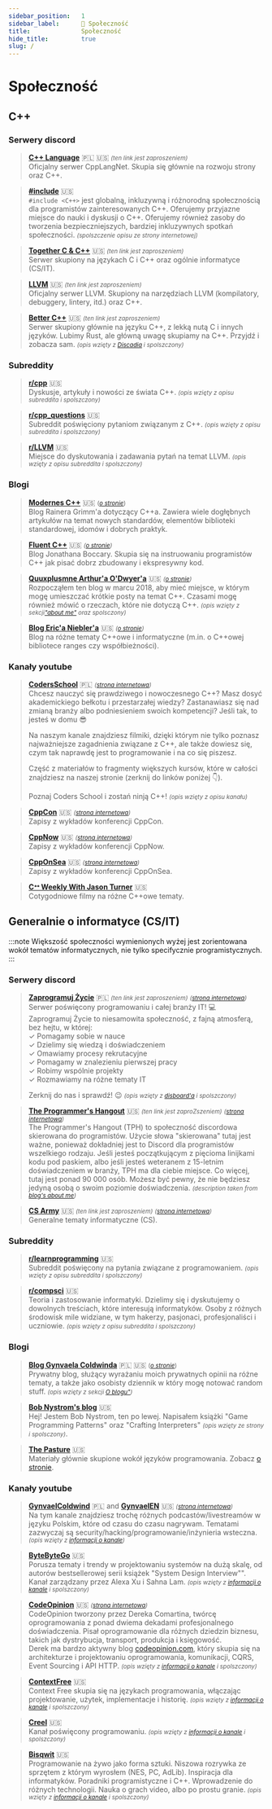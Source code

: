 ```yaml
---
sidebar_position:	1
sidebar_label:		👥 Społeczność
title:				Społeczność
hide_title:			true
slug: /
---
```


# Społeczność

## <b>C++</b>

### Serwery discord

> [**C++ Language**](https://discord.gg/VRGPw5JCX5) 🇵🇱  🇺🇸 <small><i>(ten link jest zaproszeniem)</i></small>  
Oficjalny serwer CppLangNet. Skupia się głównie na rozwoju strony oraz C++.

> [**#include**](https://www.includecpp.org/discord/) 🇺🇸  
`#include <C++>` jest globalną, inkluzywną i różnorodną społecznością dla programistów zainteresowanych C++. Oferujemy przyjazne miejsce do nauki i dyskusji o C++. Oferujemy również zasoby do tworzenia bezpieczniejszych, bardziej inkluzywnych spotkań społeczności. <small><i>(spolszczenie opisu ze strony internetowej)</i></small>

> [**Together C & C++**](https://discord.gg/tccpp) 🇺🇸 <small><i>(ten link jest zaproszeniem)</i></small>  
Serwer skupiony na językach C i C++ oraz ogólnie informatyce (CS/IT).

> [**LLVM**](https://discord.gg/GFK3TmG6EQ) 🇺🇸 <small><i>(ten link jest zaproszeniem)</i></small>  
Oficjalny serwer LLVM. Skupiony na narzędziach LLVM (kompilatory, debuggery, lintery, itd.) oraz C++.

> [**Better C++**](https://discord.com/invite/sJJjX8B) 🇺🇸 <small><i>(ten link jest zaproszeniem)</i></small>  
Serwer skupiony głównie na języku C++, z lekką nutą C i innych języków. Lubimy Rust, ale
główną uwagę skupiamy na C++. Przyjdź i zobacza sam. <small><i>(opis wzięty z <a href="https://discadia.com/server/bettercpp/">Discadia</a> i spolszczony)</i></small>

### Subreddity

> [**r/cpp**](https://www.reddit.com/r/cpp) 🇺🇸  
Dyskusje, artykuły i nowości ze świata C++. <small><i>(opis wzięty z opisu subreddita i spolszczony)</i></small>

> [**r/cpp_questions**](https://www.reddit.com/r/cpp_questions) 🇺🇸  
Subreddit poświęciony pytaniom związanym z C++. <small><i>(opis wzięty z opisu subreddita i spolszczony)</i></small>

> [**r/LLVM**](https://www.reddit.com/r/LLVM) 🇺🇸  
Miejsce do dyskutowania i zadawania pytań na temat LLVM. <small><i>(opis wzięty z opisu subreddita i spolszczony)</i></small>

### Blogi

> [**Modernes C++**](https://www.modernescpp.com/) 🇺🇸 <small>(<i><a href="https://www.modernescpp.com/index.php/der-einstieg-in-modernes-c">o stronie</a></i>)</small>  
Blog Rainera Grimm'a dotyczący C++a. Zawiera wiele dogłębnych artykułów na temat nowych standardów, elementów biblioteki standardowej, idomów i dobrych praktyk.

> [**Fluent C++**](https://www.fluentcpp.com/) 🇺🇸 <small><i>(<a href="https://www.fluentcpp.com/about-me/">o stronie</a>)</i></small>  
Blog Jonathana Boccary. Skupia się na instruowaniu programistów C++ jak pisać dobrz zbudowany i ekspresywny kod.

> [**Quuxplusmne Arthur'a O'Dwyer'a**](https://quuxplusone.github.io/blog/) 🇺🇸 <small><i>(<a href="https://quuxplusone.github.io/blog/about/">o stronie</a>)</i></small>  
Rozpocząłem ten blog w marcu 2018, aby mieć miejsce, w którym mogę umieszczać krótkie posty na temat C++.
Czasami mogę również mówić o rzeczach, które nie dotyczą C++. <small><i>(opis wzięty z sekcji<a href="https://quuxplusone.github.io/blog/about/#i-started-this-blog-in-march-201">"about me"</a> oraz spolsczony)</i></small>

> [**Blog Eric'a Niebler'a**](https://ericniebler.com/about/) 🇺🇸 <small><i>(<a href="https://ericniebler.com/about/">o stronie</a>)</i></small>  
Blog na różne tematy C++owe i informatyczne (m.in. o C++owej bibliotece ranges czy współbieżności).

### Kanały youtube

> [**CodersSchool**](https://www.youtube.com/@CodersSchool) 🇵🇱 <small><i>(<a href="https://coders.school/">strona internetowa</a>)</i></small>  
Chcesz nauczyć się prawdziwego i nowoczesnego C++? Masz dosyć akademickiego bełkotu i przestarzałej wiedzy? Zastanawiasz się nad zmianą branży albo podniesieniem swoich kompetencji? Jeśli tak, to jesteś w domu 😎
>
>Na naszym kanale znajdziesz filmiki, dzięki którym nie tylko poznasz najważniejsze zagadnienia związane z C++, ale także dowiesz się, czym tak naprawdę jest to programowanie i na co się piszesz.
>
>Część z materiałów to fragmenty większych kursów, które w całości znajdziesz na naszej stronie (zerknij do linków poniżej 👇).
>
>Poznaj Coders School i zostań ninją C++! <small><i>(opis wzięty z opisu kanału)</i></small>

> [**CppCon**](https://www.youtube.com/@CppCon) 🇺🇸 <small><i>(<a href="https://cppcon.org">strona internetowa</a>)</i></small>  
Zapisy z wykładów konferencji CppCon.

> [**CppNow**](https://www.youtube.com/@BoostCon) 🇺🇸 <small><i>(<a href="https://cppnow.org">strona internetowa</a>)</i></small>  
Zapisy z wykładów konferencji CppNow.

> [**CppOnSea**](https://www.youtube.com/@cpponsea2834) 🇺🇸 <small><i>(<a href="https://cpponsea.uk/">strona internetowa</a>)</i></small>  
Zapisy z wykładów konferencji CppOnSea.

> [**Cᐩᐩ Weekly With Jason Turner**](https://www.youtube.com/@cppweekly) 🇺🇸  
Cotygodniowe filmy na różne C++owe tematy.

## <b>Generalnie o informatyce (CS/IT)</b>

:::note
Większość społeczności wymienionych wyżej jest zorientowana wokół tematów informatycznych, nie tylko specifycznie programistycznych.
:::

### Serwery discord

> [**Zaprogramuj Życie**](https://discord.gg/Zd5xV7RDHd) 🇵🇱 <small><i>(ten link jest zaproszeniem)</i></small> <small><i>(<a href="https://zaprogramujzycie.pl/">strona internetowa</a>)</i></small>  
Serwer poświęcony programowaniu i całej branży IT! 💻  
Zaprogramuj Życie to niesamowita społeczność, z fajną atmosferą, bez hejtu, w której:  
✓ Pomagamy sobie w nauce  
✓ Dzielimy się wiedzą i doświadczeniem  
✓ Omawiamy procesy rekrutacyjne  
✓ Pomagamy w znalezieniu pierwszej pracy  
✓ Robimy wspólnie projekty  
✓ Rozmawiamy na różne tematy IT  
>
> Zerknij do nas i sprawdź! 😉 <small><i>(opis wzięty z <a href="https://disboard.org/server/747549818938851384">disboard'a</a> i spolszczony)</i></small>

> [**The Programmer's Hangout**](https://discord.com/invite/programming) 🇺🇸 <small><i>(ten link jest zaproZszeniem)</i></small> <small><i>(<a href="https://theprogrammershangout.com/">strona internetowa</a>)</i></small>  
The Programmer's Hangout (TPH) to społeczność discordowa skierowana do programistów.
Użycie słowa "skierowana" tutaj jest ważne, ponieważ dokładniej jest to Discord dla programistów wszelkiego rodzaju.
Jeśli jesteś początkującym z pięcioma linijkami kodu pod paskiem, albo jeśli jesteś weteranem z 15-letnim doświadczeniem w branży, TPH ma dla ciebie miejsce.
Co więcej, tutaj jest ponad 90 000 osób. Możesz być pewny, że nie będziesz jedyną osobą o swoim poziomie doświadczenia. <small><i>(description taken from <a href="https://theprogrammershangout.com/about">blog's about me</a>)</i></small>

> [**CS Army**](https://discord.com/invite/sU2fur9) 🇺🇸 <small><i>(ten link jest zaproszeniem)</i></small> <small><i>(<a href="https://theprogrammershangout.com/">strona internetowa</a>)</i></small>  
Generalne tematy informatyczne (CS).

### Subreddity

> [**r/learnprogramming**](https://www.reddit.com/r/learnprogramming) 🇺🇸  
Subreddit poświęcony na pytania związane z programowaniem. <small><i>(opis wzięty z opisu subreddita i spolszczony)</i></small>

> [**r/compsci**](https://www.reddit.com/r/compsci) 🇺🇸  
Teoria i zastosowanie informatyki.
Dzielimy się i dyskutujemy o dowolnych treściach, które interesują informatyków.
Osoby z różnych środowisk mile widziane, w tym hakerzy, pasjonaci, profesjonaliści i uczniowie. <small><i>(opis wzięty z opisu subreddita i spolszczony)</i></small>

### Blogi

> [**Blog Gynvaela Coldwinda**](https://gynvael.coldwind.pl/?blog=1&lang=pl) 🇵🇱  🇺🇸 <small>(<i><a href="https://gynvael.coldwind.pl/?id=51">o stronie</a></i>)</small>  
Prywatny blog, służący wyrażaniu moich prywatnych opinii na różne tematy,
a także jako osobisty dziennik w który mogę notować random stuff. <small><i>(opis wzięty z sekcji <a href="https://gynvael.coldwind.pl/?id=51">O blogu"</a>)</i></small>

> [**Bob Nystrom's blog**](https://journal.stuffwithstuff.com/) 🇺🇸  
Hej! Jestem Bob Nystrom, ten po lewej.
Napisałem książki "Game Programming Patterns" oraz "Crafting Interpreters" <small><i>(opis wzięty ze strony i spolsczony)</i></small>.

> [**The Pasture**](https://thephd.dev) 🇺🇸  
Materiały głównie skupione wokół języków programowania. Zobacz <a href="https://thephd.dev/about/">o stronie</a>.

### Kanały youtube

> [**GynvaelColdwind**](https://www.youtube.com/@GynvaelColdwind) 🇵🇱 and [**GynvaelEN**](https://www.youtube.com/@GynvaelEN) 🇺🇸 <small><i>(<a href="https://gynvael.coldwind.pl/">strona internetowa</a>)</i></small>  
Na tym kanale znajdziesz trochę różnych podcastów/livestreamów w języku Polskim, które od czasu do czasu nagrywam.
Tematami zazwyczaj są security/hacking/programowanie/inżynieria wsteczna. <small><i>(opis wzięty z <a href="https://www.youtube.com/@GynvaelColdwind/about">informacji o kanale</a>)</i></small>

> [**ByteByteGo**](https://www.youtube.com/@ByteByteGo) 🇺🇸  
Porusza tematy i trendy w projektowaniu systemów na dużą skalę, od autorów bestsellerowej serii książek "System Design Interview"".
Kanał zarządzany przez Alexa Xu i Sahna Lam. <small><i>(opis wzięty z <a href="https://www.youtube.com/@ByteByteGo/about">informacji o kanale</a> i spolszczony)</i></small>

> [**CodeOpinion**](https://www.youtube.com/@CodeOpinion) 🇺🇸 <small><i>(<a href="https://codeopinion.com">strona internetowa</a>)</i></small>  
CodeOpinion tworzony przez Dereka Comartina, twórcę oprogramowania z ponad dwiema dekadami profesjonalnego doświadczenia.
Pisał oprogramowanie dla różnych dziedzin biznesu, takich jak dystrybucja, transport, produkcja i księgowość.  
Derek ma bardzo aktywny blog <a href="https://codeopinion.com">codeopinion.com</a>, który skupia się na architekturze i projektowaniu oprogramowania, komunikacji, CQRS,
Event Sourcing i API HTTP. <small><i>(opis wzięty z <a href="https://www.youtube.com/@CodeOpinion/about">informacji o kanale</a> i spolszczony)</i></small>

> [**ContextFree**](https://www.youtube.com/@ContextFree) 🇺🇸  
Context Free skupia się na językach programowania,
włączając projektowanie, użytek, implementacje i historię. <small><i>(opis wzięty z <a href="https://www.youtube.com/@ContextFree/about">informacji o kanale</a> i spolszczony)</i></small>

> [**Creel**](https://www.youtube.com/@WhatsACreel) 🇺🇸  
Kanał poświęcony programowaniu. <small><i>(opis wzięty z <a href="https://www.youtube.com/@WhatsACreel/about">informacji o kanale</a> i spolszczony)</i></small>

> [**Bisqwit**](https://www.youtube.com/@Bisqwit) 🇺🇸  
Programowanie na żywo jako forma sztuki. Niszowa rozrywka ze sprzętem z którym wyrosłem (NES, PC, AdLib).
Inspiracja dla informatyków. Poradniki programistyczne i C++.
Wprowadzenie do różnych technologii. Nauka o grach video, albo po prostu granie. <small><i>(opis wzięty z <a href="https://www.youtube.com/@WhatsACreel/about">informacji o kanale</a> i spolszczony)</i></small>
